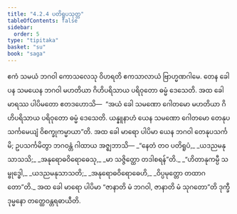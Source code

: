 ```yaml
---
title: "4.2.4 ပတိရူပသုတ္တ"
tableOfContents: false
sidebar:
  order: 5
type: "tipitaka"
basket: "su"
book: "saga"
---
```



<DynamicBreadcrumb />

<Division number="150" book="saga">

<Paragraph number="838" book="saga">
ဧကံ သမယံ ဘဂဝါ ကောသလေသု ဝိဟရတိ ဧကသာလာယံ ဗြာဟ္မဏဂါမေ. တေန ခေါ ပန သမယေန ဘဂဝါ မဟတိယာ ဂိဟိပရိသာယ ပရိဝုတော ဓမ္မံ ဒေသေတိ.
</Paragraph>

<Paragraph number="839" book="saga">
အထ ခေါ မာရဿ ပါပိမတော ဧတဒဟောသိ—  “အယံ ခေါ သမဏော ဂေါတမော မဟတိယာ ဂိဟိပရိသာယ ပရိဝုတော ဓမ္မံ ဒေသေတိ. ယန္နူနာဟံ ယေန သမဏော ဂေါတမော တေနုပသင်္ကမေယျံ ဝိစက္ခုကမ္မာယာ”တိ. အထ ခေါ မာရော ပါပိမာ ယေန ဘဂဝါ တေနုပသင်္ကမိ; ဥပသင်္ကမိတွာ ဘဂဝန္တံ ဂါထာယ အဇ္ဈဘာသိ—
</Paragraph>

<Paragraph number="840" type="verses" book="saga">
_“နေတံ တဝ ပတိရူပံ,_  
_ယဒညမနုသာသသိ;_  
_အနုရောဓဝိရောဓေသု,_  
_မာ သဇ္ဇိတ္ထော တဒါစရန်”တိ._  

</Paragraph>

<Paragraph number="841" type="verses" book="saga">
_“ဟိတာနုကမ္ပီ သမ္ဗုဒ္ဓေါ,_  
_ယဒညမနုသာသတိ;_  
_အနုရောဓဝိရောဓေဟိ,_  
_ဝိပ္ပမုတ္တော တထာဂတော”တိ._  

</Paragraph>

<Paragraph number="842" book="saga">
အထ ခေါ မာရော ပါပိမာ “ဇာနာတိ မံ ဘဂဝါ, ဇာနာတိ မံ သုဂတော”တိ ဒုက္ခီ ဒုမ္မနော တတ္ထေဝန္တရဓာယီတိ.
</Paragraph>
</Division>